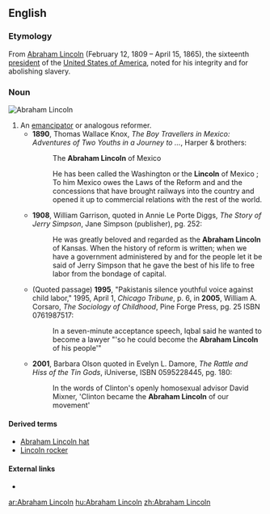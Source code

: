 ==English==

===Etymology===
From [[w:Abraham Lincoln|Abraham Lincoln]] (February 12, 1809 – April 15, 1865), the sixteenth [[president]] of the [[w:United States of America|United States of America]], noted for his integrity and for abolishing slavery. 

===Noun===
[[Image:Abraham Lincoln head on shoulders photo portrait.jpg|thumb|right|Abraham Lincoln]]
{{en-noun}}

# An [[emancipator]] or analogous reformer.
#*'''1890''', Thomas Wallace Knox, ''The Boy Travellers in Mexico: Adventures of Two Youths in a Journey to ...'', Harper & brothers:
#*:{{italbrac|Table of contents, pg. viii}} The '''Abraham Lincoln''' of Mexico
#*:{{italbrac|pg. 124-5}} He has been called the Washington or the '''Lincoln''' of Mexico ; To him Mexico owes the Laws of the Reform and and the concessions that have brought railways into the country and opened it up to commercial relations with the rest of the world.
#*'''1908''', William Garrison, quoted in Annie Le Porte Diggs, ''The Story of Jerry Simpson'', Jane Simpson (publisher), pg. 252:
#*: He was greatly beloved and regarded as the '''Abraham Lincoln''' of Kansas. When the history of reform is written; when we have a government administered by and for the people let it be said of Jerry Simpson that he gave the best of his life to free labor from the bondage of capital.
#*(Quoted passage) '''1995''', "Pakistanis silence youthful voice against child labor," 1995, April 1, ''Chicago Tribune'', p. 6, in '''2005''', William A. Corsaro, ''The Sociology of Childhood'', Pine Forge Press, pg. 25 ISBN 0761987517:
#*: In a seven-minute acceptance speech, Iqbal said he wanted to become a lawyer "'so he could become the '''Abraham Lincoln''' of his people'"
#*'''2001''', Barbara Olson quoted in Evelyn L. Damore, ''The Rattle and Hiss of the Tin Gods'', iUniverse, ISBN 0595228445, pg. 180:
#*:In the words of Clinton's openly homosexual advisor David Mixner, 'Clinton became the '''Abraham Lincoln''' of our movement'

====Derived terms====
*[[Abraham Lincoln hat]]
*[[Lincoln rocker]]

====External links====
* {{projectlink|pedia}}

[[ar:Abraham Lincoln]]
[[hu:Abraham Lincoln]]
[[zh:Abraham Lincoln]]